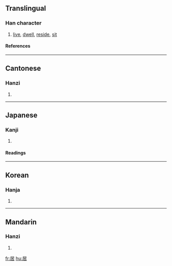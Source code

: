 ==Translingual==
===Han character===
{{Han char|rn=44|rad=尸|as=05|sn=8|four=7726<sub>4</sub>|canj=尸十口 (SJR)}}
# [[live]], [[dwell]], [[reside]], [[sit]]
====References====
{{Han ref|kx=0300.300|dkj=07663|dj=0597.080|hdz=20968.040|uh=5C45|ud=23621|bh=A97E|bd=43390}}
----
==Cantonese==
===Hanzi===
{{yue-hanzi|jyut=|y=geui1}}
# {{defn|Cantonese}}
----
== Japanese ==
===Kanji===
{{ja-kanji|grade=5|rs=尸05}}
# {{defn|Japanese}} 
====Readings====
{{ja-readings|on=[[きょ]] (''[[kyo]]''), [[き]] (''[[ki]]'')|kun=[[いる]] ([[居る]], ''[[iru]]''), [[おる]] ([[居る]], ''[[oru]]''), [[おく]] (''[[oku]]'')}}
----
==Korean==
===Hanja===
{{ko-hanja|hangeul=[[거]], [[기]]|rv=geo, gi|mr=kŏ, ki}}
# {{defn|Korean}}
----
==Mandarin==
===Hanzi===
{{cmn-hanzi|pin=[[jū]] (ju1)|wg=chü<sup>1</sup>}}
# {{defn|Mandarin}}

[[fr:居]]
[[hu:居]]